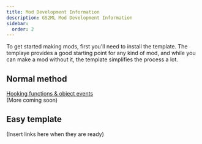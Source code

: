 ```yaml
---
title: Mod Development Information
description: GS2ML Mod Development Information
sidebar:
  order: 2
---
```



To get started making mods, first you'll need to install the template. The templaye provides a good starting point for any kind of mod, and while you can make a mod without it, the template simplifies the process a lot. 

<LinkCard
	title="Mod Template Setup"
	description="Here's the instructions to set up the mod template."
	href="/GS2ML/guides/mod-development/template-setup"
/>

## Normal method
[Hooking functions & object events](/GS2ML/guides/mod-development/hooking)  
(More coming soon)

## Easy template
(Insert links here when they are ready)
